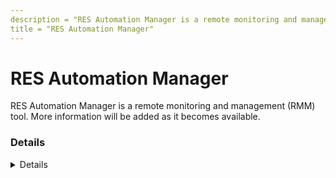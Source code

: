 ---
description = "RES Automation Manager is a remote monitoring and management (RMM) tool. More information will be added as it becomes available."
title = "RES Automation Manager"
---



# RES Automation Manager

RES Automation Manager is a remote monitoring and management (RMM) tool. More information will be added as it becomes available.

### Details
<Details author={""}
         category={""}
         created={""}
         website={""}
         lastModified={"2024-02-09"}
         privileges={""}
         free={ false }
         verification={ false }
/>

#### Installation Paths
<Card code={ ["wisshell*.exe", "wmc.exe", "wmc_deployer.exe", "wmcsvc.exe"] }/>





### Forensic Artifacts




#### Network Artifacts
<EuiSpacer size="xl"/>
<NetworkArtifactsTable data={ [{"Description": "Known remote domains", "Domains": ["user_managed", "ivanti.com/"], "Ports": []}] }/>




### Detections
- Detects potential network activity of RES Automation Manager RMM tool
  - [Sigma Rule](https://github.com/magicsword-io/LOLRMM/blob/main/detections/sigma/res_automation_manager_network_sigma.yml)
- Detects potential processes activity of RES Automation Manager RMM tool
  - [Sigma Rule](https://github.com/magicsword-io/LOLRMM/blob/main/detections/sigma/res_automation_manager_processes_sigma.yml)

### References
- [https://forums.ivanti.com/s/article/INFO-Which-ports-does-Ivanti-Automation-use?language=en_US&ui-force-components-controllers-recordGlobalValueProvider.RecordGvp.getRecord=1](https://forums.ivanti.com/s/article/INFO-Which-ports-does-Ivanti-Automation-use?language=en_US&ui-force-components-controllers-recordGlobalValueProvider.RecordGvp.getRecord=1)

